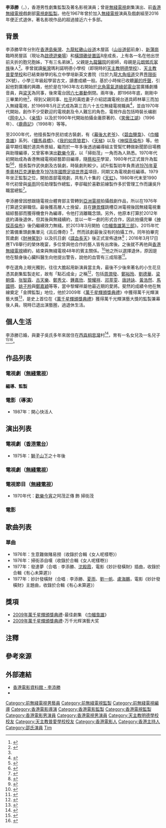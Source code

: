 {{藝人
| 姓名 = 李添勝
| 類型 = 幕後
| 相片 = 
| 羅馬拼音 = Lee Tim-Sing
| 暱稱 = 添哥
| 民族 = [[漢族|漢族]]
| 出生日期 = {{birth year and age|1948}}{{noteTag|name=守下留情|關於李添勝出生年份、成長地、父親職業、就讀中學、校園生活、於綠邨電台工作因由與同事、中學畢業後去向、入行經過以及加入無綫電視的確實時間的資料來自香港電台第二台廣播節目《守下留情》於2016年5月2日播出的訪問〈守下留情驚喜呈獻 重量級幕後精英 ~ 李添勝〉。}}
| 出生地點 = {{HKG-1945}}
| 國籍 = {{CNHK}}
| 職業 = 演員、前[[香港|香港]][[電視廣播有限公司|無綫電視]]製作人戲劇組監製、前香港無綫電視戲劇科製作部經理（[[監製|監製]]）<ref>{{cite news |title=無綫升職挽人才 梅小青冇份 離巢味濃 |url=http://ent.sina.com.hk/news/2/4/1/698551/1.html |work=[[明報|明報]] |date=2011-11-08 |format=載版 |access-date=2011-11-08 |archive-url=https://web.archive.org/web/20111108151946/http://ent.sina.com.hk/news/2/4/1/698551/1.html |archive-date=2011-11-08 |dead-url=yes }}</ref>
| 教育程度 = 中三
| 母校 = [[天主教明德學校|天主教明德學校]]<br>[[天主教普愛學校|天主教普愛學校]]<br>培新英文書院
| 宗教信仰 = [[道教|道教]]
| 配偶 = 吳氏
| 兒女 = 一女一子
| 出道作品 = [[大亨_(電視劇)|大亨]]
| 代表作品 = [[奮鬥_(1978年電視劇)|奮鬥]]<br>[[網中人|網中人]]<br>[[巾幗梟雄|巾幗梟雄]]系列<br>[[鐵馬尋橋|鐵馬尋橋]]<br>[[獅子山下|獅子山下]]系列
| 經紀公司 = [[無綫電視|無綫電視]]（1967年至2016年）
| 活躍年代 = 1967年至2016年
| 官方網站 =
| imdb = 2334998
| tvbanniversaryawards={{awards|name=[[2009年萬千星輝頒獎典禮|2009年萬千星輝頒獎典禮]]|award = 萬千光輝演藝人大獎 |year=2009年 |title=}}
}}

'''李添勝'''（{{lang-en|Lee Tim-Sing}}，{{bd|1948年|catIdx=L李}}），香港男性劇集監製及著名影視演員；曾是[[無綫電視|無綫電視]]劇集演出、前[[香港|香港]][[無綫電視|無綫電視]]戲劇部[[電視劇|電視劇]][[監製|監製]]。他在1967年曾於加入[[無綫電視|無綫電視]]演員及戲劇組至2016年便正式退休，著名影視作品的超過接近六十多部。

==背景==
李添勝早年分別在[[香港島|香港島]][[柴灣|柴灣]]、[[九龍|九龍]][[紅磡|紅磡]][[山谷道|山谷道]]木屋區（[[山谷道邨|山谷道邨]]前身）、[[新蒲崗|新蒲崗]]臨時房屋區（現址為[[啟德遊樂場|啟德遊樂場]]）和[[橫頭磡徙置區|橫頭磡徙置區]]8座成長{{noteTag|name=守下留情}}，上有各一名在他出世前夭折的胞兄胞姊，下有三名弟妹<ref>{{cite web |url=https://eastweek.my-magazine.me/main/9592?keyword=- |title=我在台下看風景 李添勝 |last= |first= |date=2010-11-25 |website= |publisher=東周網 |access-date=2021-02-23 |quote=}}</ref>。父親是[[九龍醫院|九龍醫院]]的廚師{{noteTag|name=守下留情}}，母親是[[元朗|元朗]][[香港新界鄧氏|鄧氏家族]]後人<ref name="專訪無綫監制李添勝 捧紅周潤發劉德華等大牌">{{cite web |url=https://yule.sohu.com/20100414/n271493335.shtml |title=專訪無綫監制李添勝 捧紅周潤發劉德華等大牌 |last= |first= |date=2010-04-14 |website= |publisher=信息時報 |access-date=2021-02-23 |quote= |archive-date=2012-03-22 |archive-url=https://web.archive.org/web/20120322174234/http://yule.sohu.com/20100414/n271493335.shtml |dead-url=no }}</ref>。李曾就讀[[柴灣|柴灣]]瑪利諾明德小學校（即現時的[[天主教明德學校|天主教明德學校]]）、[[天主教普愛學校|天主教普愛學校]]和已結束辦學的私立中學培新英文書院（位於九龍[[大角咀道|大角咀道]]交界[[界限街|界限街]]2K號）{{noteTag|name=守下留情}}。小學三年級起學習古文，讀書成績一般{{noteTag|name=守下留情}}。基於小時候已收聽[[麗的呼聲|麗的呼聲]]，引起他對廣播的興趣，他於是在1963年左右開始於[[北角|北角]][[電氣道|電氣道]][[綠邨電台|綠邨電台]]當廣播劇播音員{{noteTag|name=守下留情}}，與[[梁天_(香港)|梁天]]為同事{{noteTag|name=守下留情}}，後來電台因[[六七暴動|六七暴動]]倒閉。兩年後，即1968年底，剛剛中三畢業的他<ref name="專訪無綫監制李添勝 捧紅周潤發劉德華等大牌" />，得到父親同事、[[杜平_(演員)|杜平]]的黃姓妻子介紹認識電視台道具師林華三而加入無綫電視{{noteTag|name=守下留情}}，於1969年5月正式成為第三百六十五位無綫電視職員{{noteTag|name=守下留情}}<ref>{{cite news | title=效力無綫48年　李添勝退休講明要Hea | url=https://hk.on.cc/hk/bkn/cnt/entertainment/20160317/bkn-20160317210639038-0317_00862_001.html | page= | publisher=東網 | date=2016-03-17 | accessdate=2021-02-23 | quote= | archive-date=2020-05-26 | archive-url=https://web.archive.org/web/20200526195931/https://hk.on.cc/hk/bkn/cnt/entertainment/20160317/bkn-20160317210639038-0317_00862_001.html | dead-url=no }}</ref>，並由1970年代開始，創作不少受歡迎的電視劇及令人難忘的角色，電視作品包括時裝长编剧《[[网中人|网中人]]》、《[[亲情_(电视剧)|亲情]]》以及於1990年代開始拍攝金庸原著的、《[[笑傲江湖_(1996年電視劇)|笑傲江湖]]》（1996年）、《[[鹿鼎記_(1998年電視劇)|鹿鼎記]]》（1998年）等等。

至2000年代，他擅長製作民初或古裝劇，有《[[幕後大老爷|幕後大老爷]]》、《[[碧血鹽梟|碧血鹽梟]]》、《[[巾幗梟雄|巾幗梟雄]]》系列、《[[鐵馬尋橋|鐵馬尋橋]]》、《[[我的如意狼君|我的如意狼君]]》、《[[天梯_(無綫電視劇)|天梯]]》以及《[[神探高倫布|神探高倫布]]》等。他最早期任職於道具佈景組，繼而於一年多後透過編導組主管幫忙轉做新聞節目場務與助理編導{{noteTag|name=守下留情}}，又曾客串演出[[歡樂今宵|歡樂今宵]]，以「掃街茂」一角而為人熟悉。1970年代初開始成為香港無綫電視綜藝節目編導{{noteTag|name=守下留情1|關於李添勝於無綫電視工作歷程的資料來自香港電台第二台廣播節目《守下留情》於2016年5月3日播出的訪問。}}，隨[[蔡和平|蔡和平]]學習{{noteTag|name=守下留情1}}，1980年代正式晉升為監製<ref>{{cite news | title=無綫32周年台慶喜訊 何定鈞斷言不炒魷 | url= | page= | publisher=新報 | date=1999-11-30 | accessdate=2021-02-23 |quote= }}</ref><ref>{{cite web |url=https://web.archive.org/web/20140228224919/http://www2.mingpaoweekly.com/contents/?id=2812 |title=Super掃把監製李添勝 |last= |first= |date=2014-02-28 |website= |publisher=明報周刊第2118期 |access-date=2021-02-23 |quote=}}</ref>，擅長製作武俠劇及古裝劇，時裝劇則較少。試升監製初年負責過[[1976年夏季奧林匹克運動會|1976年夏季奧林匹克運動會]]及[[1978年國際足協世界盃|1978年國際足協世界盃]]項目{{noteTag|name=守下留情1}}，同期又為電視劇任編導。1979年坐正監製之位，開拍首部電視劇，共有八十集的《[[天虹_(電視劇)|天虹]]》{{noteTag|name=守下留情2|關於李添勝首次遞交辭職信以及當監製後歷程的資料來自香港電台第二台廣播節目《守下留情》於2016年5月4日播出的訪問。}}。1980年代末至1990年代初曾與[[吳雨|吳雨]]同任助理製作總監，李卻礙於喜歡前線製作多於管理工作而讓吳升職當總監<ref>{{cite web |url=https://www.mpweekly.com/entertainment/focus/local/20161216-27011 |title=李添勝裝聾應付人事問題 吳雨拒談無綫有無黨派 |last= |first= |date=2016-12-16 |website= |publisher=明周 |access-date=2021-02-23 |quote=}}</ref>。

李添勝曾因想跟隨電視台體育部主管轉到[[亞洲電視|亞洲電視]]拍攝戲劇作品，所以在1976年打算遞交辭職信{{noteTag|name=守下留情2}}。最後獲高層人士挽留{{noteTag|name=守下留情2}}，且在[[鍾景輝|鍾景輝]]跳槽亞洲電視後因無綫電視重組綜藝部而獲得機會升為編導，令他打消離職念頭{{noteTag|name=守下留情2}}。另外，他原本打算於2012年底約滿後退休，但其後與無綫續約，並以一年一劇的形式合作，因此拍攝完畢《[[神探高倫布|神探高倫布]]》後仍繼續效力無綫。於2013年3月開拍《[[巾幗梟雄之諜血長天|巾幗梟雄第三部]]》。2015年忙於籌備重頭劇集單元《呂后傳奇》<ref>{{cite news|title=佘詩曼辭演《呂后傳奇》 李添勝決意捧新人|url=https://news.mingpao.com/pns/%E4%BD%98%E8%A9%A9%E6%9B%BC%E8%BE%AD%E6%BC%94%E3%80%8A%E5%91%82%E5%90%8E%E5%82%B3%E5%A5%87%E3%80%8B%20%E6%9D%8E%E6%B7%BB%E5%8B%9D%E6%B1%BA%E6%84%8F%E6%8D%A7%E6%96%B0%E4%BA%BA/web_tc/article/20150312/s00016/1426095912906|accessdate=2017-11-06|publisher=明報|date=2015-03-12|archive-date=2018-06-12|archive-url=https://web.archive.org/web/20180612140110/https://news.mingpao.com/pns/%E4%BD%98%E8%A9%A9%E6%9B%BC%E8%BE%AD%E6%BC%94%E3%80%8A%E5%91%82%E5%90%8E%E5%82%B3%E5%A5%87%E3%80%8B%20%E6%9D%8E%E6%B7%BB%E5%8B%9D%E6%B1%BA%E6%84%8F%E6%8D%A7%E6%96%B0%E4%BA%BA/web_tc/article/20150312/s00016/1426095912906|dead-url=no}}</ref>，然而該劇最後沒有的拍攝工作。同年拍畢完賀歲劇《[[財神駕到|財神駕到]]》以及抗日劇《[[諜血長天|諜血長天]]》後正式宣佈退休<ref>{{cite news | title=祥仔賀歲劇被抽起 監製李添勝當無運 | url=https://hk.on.cc/hk/bkn/cnt/entertainment/20151218/bkn-20151218224726865-1218_00862_001.html | page= | publisher=東網 | date=2015-12-18 | accessdate=2021-02-23 | quote= | archive-date=2019-04-04 | archive-url=https://web.archive.org/web/20190404200138/https://hk.on.cc/hk/bkn/cnt/entertainment/20151218/bkn-20151218224726865-1218_00862_001.html | dead-url=no }}</ref>；2016年3月17日應TVB舉行的榮休晚宴，多位曾與他合作的藝人皆有出席後。之後就不再他與[[香港|香港]][[無綫電視|無綫電視]]續約，結束與無綫電視48年的賓主關係。<ref>{{cite web |url=http://ent.163.com/16/0319/15/BIHIAVVI00031H2L.html |language= |title=刘德华TVB晚宴成集邮对象 与众艺人合照曝光 |publisher=中国新闻网 |date=2016-03-19 |accessdate= |archive-url=https://web.archive.org/web/20160321062721/http://ent.163.com/16/0319/15/BIHIAVVI00031H2L.html |archive-date=2016-03-21 |dead-url=yes }}</ref>他之所以選擇退休，原因是他在驗身後心臟科醫生向他提出警告，說他的血管有三成阻塞<ref>{{cite web |url=http://eastweek.my-magazine.me/main/51901?keyword=s%20Picks |title=徐蓉蓉【蓉蓉樂道】〈李添勝榮休感言〉 |last= |first= |date=2016-03-24 |website= |publisher=東周刊第656期 |access-date=2021-02-23 |quote= |archive-date=2019-06-13 |archive-url=https://web.archive.org/web/20190613045121/https://eastweek.my-magazine.me/main/51901?keyword=s%20Picks |dead-url=no }}</ref>。

李在選角上眼光獨到，往往大膽起用新演員當主角，最後不少後來著名的小生花旦憑其劇集監製走紅，故有「點石成金」之稱<ref>{{cite news | title=【01獨家】劉德華保密功夫做足 現身李添勝榮休宴全場起哄 | url=https://www.hk01.com/%E5%8D%B3%E6%99%82%E5%A8%9B%E6%A8%82/12582/01%E7%8D%A8%E5%AE%B6-%E5%8A%89%E5%BE%B7%E8%8F%AF%E4%BF%9D%E5%AF%86%E5%8A%9F%E5%A4%AB%E5%81%9A%E8%B6%B3-%E7%8F%BE%E8%BA%AB%E6%9D%8E%E6%B7%BB%E5%8B%9D%E6%A6%AE%E4%BC%91%E5%AE%B4%E5%85%A8%E5%A0%B4%E8%B5%B7%E5%93%84 | page= | publisher=香港01 | date=2016-03-18 | accessdate=2021-02-23 | quote= | archive-date=2021-08-06 | archive-url=https://web.archive.org/web/20210806000544/https://www.hk01.com/%E5%8D%B3%E6%99%82%E5%A8%9B%E6%A8%82/12582/01%E7%8D%A8%E5%AE%B6-%E5%8A%89%E5%BE%B7%E8%8F%AF%E4%BF%9D%E5%AF%86%E5%8A%9F%E5%A4%AB%E5%81%9A%E8%B6%B3-%E7%8F%BE%E8%BA%AB%E6%9D%8E%E6%B7%BB%E5%8B%9D%E6%A6%AE%E4%BC%91%E5%AE%B4%E5%85%A8%E5%A0%B4%E8%B5%B7%E5%93%84 | dead-url=no }}</ref>，包括[[周潤發|周潤發]]、[[鄭裕玲|鄭裕玲]]、[[劉德華|劉德華]]、[[梁朝偉|梁朝偉]]、[[张智霖|张智霖]]、[[古天樂|古天樂]]、[[鄭秀文|鄭秀文]]、[[鍾嘉欣|鍾嘉欣]]、[[黎耀祥|黎耀祥]]、[[邓萃雯|邓萃雯]]、[[唐詩詠|唐詩詠]]、[[黃浩然|黃浩然]]、[[馬國明|馬國明]]、[[姚子羚|姚子羚]]與[[鄭嘉穎|鄭嘉穎]]等等，當中黎耀祥屬他最近期的愛將。斐然的成績令他在無線奠定「金牌監製」地位，他於2009年《[[萬千星輝頒獎典禮|萬千星輝頒獎典禮]]》中獲得萬千光輝演藝大獎<ref>{{cite news | title=鄧萃雯黎耀祥 終封后稱帝 | url=http://paper.wenweipo.com/2009/12/05/YO0912050006.htm | page= | publisher=香港文匯報 | date=2009-12-05 | accessdate=2021-02-23 | quote= | archive-date=2009-12-08 | archive-url=https://web.archive.org/web/20091208110528/http://paper.wenweipo.com/2009/12/05/YO0912050006.htm | dead-url=no }}</ref>，是史上首位在《[[萬千星輝頒獎典禮|萬千星輝頒獎典禮]]》獲得萬千光輝演藝大獎的監製兼幕後人員。現時已退出演藝圈，過退休生活{{noteTag|name=守下留情3|關於李添勝過退休生活和育有子嗣的資料來自香港電台第二台廣播節目《守下留情》於2016年5月6日播出的訪問。}}。

==個人生活==
李添勝已婚，與妻子吳氏多年來居住在[[西貢區|西貢]][[相思灣|相思灣]]村<ref>{{cite news | title=李添勝妻炒車撞爆嘴 | url=https://hk.appledaily.com/entertainment/20090314/AFSDAJ4GEAJC5LRQ3BHIP37GTI/ | page= | publisher=香港蘋果日報 | date=2009-03-14 | accessdate=2021-02-23 | quote= | archive-date=2021-06-21 | archive-url=https://web.archive.org/web/20210621190540/https://hk.appledaily.com/entertainment/20090314/AFSDAJ4GEAJC5LRQ3BHIP37GTI/ | dead-url=yes }}</ref>，育有一名女兒及一名兒子<ref>{{cite news | title=已有千金再生兒子 李添勝响應家計 | url=https://mmis.hkpl.gov.hk/coverpage/-/coverpage/view?_coverpage_WAR_mmisportalportlet_hsf=%E9%9F%8B%E7%83%88&_coverpage_WAR_mmisportalportlet_actual_q=%28%20verbatim_dc.collection%3A%28%22Old%5C%20HK%5C%20Newspapers%22%29%20%29%20AND+%28%20%28%20allTermsMandatory%3A%28true%29%20OR+all_dc.title%3A%28%E9%9F%8B%E7%83%88%29%20OR+all_dc.creator%3A%28%E9%9F%8B%E7%83%88%29%20OR+all_dc.contributor%3A%28%E9%9F%8B%E7%83%88%29%20OR+all_dc.subject%3A%28%E9%9F%8B%E7%83%88%29%20OR+fulltext%3A%28%E9%9F%8B%E7%83%88%29%20OR+all_dc.description%3A%28%E9%9F%8B%E7%83%88%29%20%29%20%29&_coverpage_WAR_mmisportalportlet_sort_field=score&p_r_p_-1078056564_c=QF757YsWv5%2FH7zGe%2FKF%2BFDBW0yMuZnl8&_coverpage_WAR_mmisportalportlet_o=55&_coverpage_WAR_mmisportalportlet_sort_order=desc | page=3 | publisher=工商晚報 | date=1977-09-03 | accessdate=2021-04-21 | quote= | archive-date=2021-04-23 | archive-url=https://web.archive.org/web/20210423071338/https://mmis.hkpl.gov.hk/coverpage/-/coverpage/view?_coverpage_WAR_mmisportalportlet_hsf=%E9%9F%8B%E7%83%88&_coverpage_WAR_mmisportalportlet_actual_q=%28%20verbatim_dc.collection%3A%28%22Old%5C%20HK%5C%20Newspapers%22%29%20%29%20AND+%28%20%28%20allTermsMandatory%3A%28true%29%20OR+all_dc.title%3A%28%E9%9F%8B%E7%83%88%29%20OR+all_dc.creator%3A%28%E9%9F%8B%E7%83%88%29%20OR+all_dc.contributor%3A%28%E9%9F%8B%E7%83%88%29%20OR+all_dc.subject%3A%28%E9%9F%8B%E7%83%88%29%20OR+fulltext%3A%28%E9%9F%8B%E7%83%88%29%20OR+all_dc.description%3A%28%E9%9F%8B%E7%83%88%29%20%29%20%29&_coverpage_WAR_mmisportalportlet_sort_field=score&p_r_p_-1078056564_c=QF757YsWv5%2FH7zGe%2FKF%2BFDBW0yMuZnl8&_coverpage_WAR_mmisportalportlet_o=55&_coverpage_WAR_mmisportalportlet_sort_order=desc | dead-url=no }}</ref>{{noteTag|name=守下留情3}}<ref>{{cite news | title=李添勝遺憾無緣跟林峯合作 | url=https://news.mingpao.com/pns/%E5%A8%9B%E6%A8%82/article/20160612/s00016/1465668880178/%E6%9D%8E%E6%B7%BB%E5%8B%9D%E9%81%BA%E6%86%BE%E7%84%A1%E7%B7%A3%E8%B7%9F%E6%9E%97%E5%B3%AF%E5%90%88%E4%BD%9C | page= | publisher=明報 | date=2016-06-12 | accessdate=2021-02-23 |quote= }}</ref>。

== 作品列表 ==
=== 電視劇（[[無綫電視|無綫電視]]） ===
==== 編導、監製 ====
{{columns-list|2| 
*1975年：[[夜深沉|夜深沉]]
*1976年：[[二叔|二叔]]
*1976年：[[狂潮|狂潮]]
*1977年：[[家變_(1977年電視劇)|家變]]
*1978年：[[大亨_(電視劇)|大亨]]
*1978年：[[強人_(電視劇)|強人]]
*1978年：[[奮鬥_(1978年電視劇)|奮鬥]]
*1979年：[[天虹_(電視劇)|天虹]]
*1979年：[[網中人|網中人]]
*1980年：[[親情_(電視劇)|親情]]
*1980年：[[亂世兒女_(電視劇)|亂世兒女]]
*1981年：[[過客|過客]]
*1981年：[[火鳳凰_(電視劇)|火鳳凰]]
*1981年：[[富貴榮華|富貴榮華]]
*1982年：[[新民間傳奇|新民間傳奇]]之韓嫣翠
*1982年：[[荊途|荊途]]
*1982年：[[獵鷹_(電視劇)|獵鷹]]
*1983年：[[鴨仔里春光|鴨仔里春光]]
*1983年：[[夾心人|夾心人]]
*1984年：[[鹿鼎記_(1984年香港電視劇)|鹿鼎記]]
*1985年：[[呂四娘_(電視劇)|呂四娘]]
*1985年：[[遊龍戲鳳|遊龍戲鳳]]
*1985年：[[我愛伊人|我愛伊人]]
*1985年：[[楊家將_(電視劇)|楊家將]]
*1986年：[[執位夫妻|執位夫妻]]
*1986年：[[哥哥的女友|哥哥的女友]]（單元劇）
*1987年：[[男兒本色_(香港電視劇)|男兒本色]]
*1987年：[[書劍恩仇錄_(1987年電視劇)|書劍恩仇錄]]
*1988年：[[阿德也瘋狂|阿德也瘋狂]]
*1988年：[[風流父子兵|風流父子兵]]
*1989年：[[霓紅姐妹花|霓紅姐妹花]]（電視電影）
*1989年：[[綫人_(電視電影)|綫人]]（電視電影）
*1990年：[[踏盡江湖路|踏盡江湖路]]（電視電影）
*1990年：[[越柙飛龍|越柙飛龍]]（電視電影）
*1990年：[[夕陽戰士|夕陽戰士]]（電視電影）
*1990年：[[霓紅姐妹花續集|霓紅姐妹花續集]]（電視電影）
*1993年：[[大頭綠衣鬥殭屍|大頭綠衣鬥殭屍]]
*1994年：[[射鵰英雄傳_(1994年電視劇)|射鵰英雄傳]]
*1994年：[[瑪莉的抉擇|瑪莉的抉擇]]（電視電影）
*1995年：[[愛到盡頭|愛到盡頭]]（電視電影）
*1995年：[[神鵰俠侶_(1995年電視劇)|神鵰俠侶]]
*1996年：[[笑傲江湖_(1996年電視劇)|笑傲江湖]]
*1997年：[[天龍八部_(1997年電視劇)|天龍八部]]
*1998年：[[鹿鼎記_(1998年電視劇)|鹿鼎記]]
*1999年：[[雪山飛狐_(1999年電視劇)|雪山飛狐]]
*2000年：[[碧血劍_(2000年電視劇)|碧血劍]]
*2001年：[[美麗人生_(香港電視劇)|美麗人生]]
*2001年：[[肥婆奶奶扭計媳|肥婆奶奶扭計媳]]（海外首播）
*2002年：[[轉世驚情|轉世驚情]]（海外首播）
*2003年：[[黑夜彩虹|黑夜彩虹]]
*2003年：[[西關大少|西關大少]]
*2004年：[[楚漢驕雄|楚漢驕雄]]
*2005年：[[開心賓館|開心賓館]]
*2006年：[[鐵血保鏢|鐵血保鏢]]
*2007年：[[迎妻接福|迎妻接福]]
*2008年：[[搜神傳|搜神傳]]
*2009年：[[幕後大老爺|幕後大老爺]]
*2009年：[[巾幗梟雄|巾幗梟雄]]
*2009年：[[碧血鹽梟|碧血鹽梟]]
*2010年：[[鐵馬尋橋|鐵馬尋橋]]
*2010年：[[巾幗梟雄之義海豪情|巾幗梟雄之義海豪情]]
*2011年：[[我的如意狼君|我的如意狼君]]
*2012年：[[天梯_(無綫電視劇)|天梯]]
*2013年：[[神探高倫布|神探高倫布]]
*2014年：[[宦海奇官|宦海奇官]]
*2016年：[[巾幗梟雄之諜血長天|巾幗梟雄之諜血長天]]
*2017年：[[財神駕到|財神駕到]]
}}

=== 電影（導演） ===
*1987年：開心快活人

== 演出列表 ==
=== 電視劇（[[香港電台|香港電台]]） ===
*1975年：[[獅子山下|獅子山下]]之十年後

=== 電視劇（[[無綫電視|無綫電視]]） ===
{{columns-list|2| 
*1976年：[[民間傳奇|民間傳奇]]之[[喬老爺上轎|喬老爺上轎]]
*1976年：[[睇開D啦|睇開D啦]]
*1977年：[[袋鼠絲苗為兩餐|袋鼠絲苗為兩餐]]
*1978年：[[袋鼠絲苗為兩餐第二輯|袋鼠絲苗為兩餐第二輯]]
*1978年：[[妙想發財|妙想發財]]
*1978年：[[孤家寡人|孤家寡人]]
*1979年：[[袋鼠絲苗為兩餐第三輯|袋鼠絲苗為兩餐第三輯]]
*1979年：[[絕代雙驕_(1979年電視劇)|絕代雙驕]] 飾 白羊 (十二星相 - 羊)
*1981年：[[流氓皇帝|流氓皇帝]] 飾 黃師傅
*1981年：[[富貴榮華|富貴榮華]] 飾 貨倉倉長（第三集）
*1982年：[[新民間傳奇|新民間傳奇]]之[[韓嫣翠|韓嫣翠]]
*1989年：[[吉星報喜|吉星報喜]] 旁白
*1989年：[[淘氣雙子星|淘氣雙子星]] 飾 朱Sir
}}

=== 電視節目（[[無綫電視|無綫電視]]） ===
*1970年代：[[歡樂今宵|歡樂今宵]]之阿茂正傳 飾 掃街茂

=== 電影 ===
{{columns-list|2| 
*1974年：大鄉里
*1974年：太平山下
*1974年：天天報喜
*1975年：陳夢吉計破脂粉陣
*1975年：扭計祖宗陳夢吉
*1976年：星座奇趣錄
*1976年：大鄉里與掃街添
*1976年：女人呢樣嘢
*1977年：阿茂正傳
*1977年：你係得嘅
*1977年：出術
*1978年：偷食搶食搵飯食
*1978年：鬼馬狂潮
*1979年：各師各法
*1980年：懵佬，大賊，傻偵探
*1980年：摩登土佬
*1981年：千王鬥千霸
*1982年：賊王之王
*1987年：開心快活人
}}

== 歌曲列表 ==
=== 單曲 ===
*1976年：生意難做賭易撈（收錄於合輯《女人呢樣嘢》）
*1976年：掃街添自嘆（收錄於合輯《女人呢樣嘢》）
*1977年：發達夢（合唱﹕李添勝、[[沈殿霞|沈殿霞]]，電影《妙計發橫財》插曲，收錄於合輯《有心未算遲》）
*1977年：妙計發橫財（合唱﹕李添勝、[[夏雨_(香港)|夏雨]]、[[劉一帆|劉一帆]]、[[盧海鵬|盧海鵬]]，電影《妙計發橫財》主題曲，收錄於合輯《有心未算遲》）

==獎項==
*[[2009年萬千星輝頒獎典禮|2009年萬千星輝頒獎典禮]]-最佳劇集 《[[巾幗梟雄|巾幗梟雄]]》
*[[2009年萬千星輝頒獎典禮|2009年萬千星輝頒獎典禮]]-万千光辉演藝大奖

==注釋==
{{noteFoot}}

== 參考來源 ==
{{reflist|2}}

== 外部連結 ==
*[http://ipac.hkfa.lcsd.gov.hk/ipac20/ipac.jsp?session=12444O3J2W383.532&profile=hkfa&uri=link=3100036@!14128@!3100024@!3100036&aspect=basic_search&menu=search&ri=2&source=192.168.110.61@!horizon&term=%E6%9D%8E%E6%B7%BB%E5%8B%9D%2C&index=NAMEBRP 香港電影資料館 - 李添勝]{{dead link|date=2018年3月 |bot=InternetArchiveBot |fix-attempted=yes }}
*{{hkmdb name|4140}}
{{萬千星輝頒獎典禮萬千光輝演藝人大獎}}
{{無綫電視劇集監製}}
{{DEFAULTSORT:Lee}}
[[Category:前無綫電視男藝員|Category:前無綫電視男藝員]]
[[Category:前無綫電視監製|Category:前無綫電視監製]]
[[Category:前無綫電視編導|Category:前無綫電視編導]]
[[Category:香港電影導演|Category:香港電影導演]]
[[Category:香港電影監製|Category:香港電影監製]]
[[Category:香港電視監製|Category:香港電視監製]]
[[Category:香港電影男演員|Category:香港電影男演員]]
[[Category:香港電視男演員|Category:香港電視男演員]]
[[Category:天主教明德學校校友|Category:天主教明德學校校友]]
[[Category:天主教普愛學校校友|Category:天主教普愛學校校友]]
[[Category:香港電影人|Category:香港電影人]]
[[Category:香港主持人|Category:香港主持人]]
[[Category:邵氏演員|Category:邵氏演員]]
[[Category:李姓|Tim]]